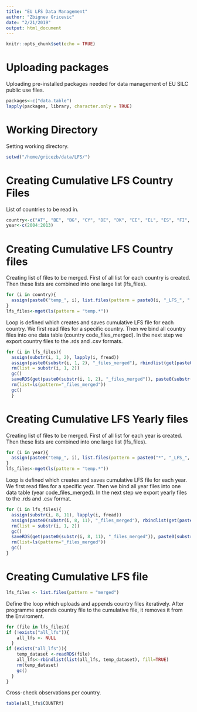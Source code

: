 ```yaml
---
title: "EU LFS Data Management"
author: "Zbignev Gricevic"
date: "2/21/2019"
output: html_document
---
```


```r
knitr::opts_chunk$set(echo = TRUE)
```
# Uploading packages

Uploading pre-installed packages needed for data management of EU SILC public use files.

```r
packages<-c("data.table")
lapply(packages, library, character.only = TRUE)
```

# Working Directory 

Setting working directory.

```r
setwd("/home/gricezb/data/LFS/")
```

# Creating Cumulative LFS Country Files

List of countries to be read in.

```r
country<-c("AT", "BE", "BG", "CY", "DE", "DK", "EE", "EL", "ES", "FI", "FR", "HU", "IE", "IT", "LT", "LU", "LV", "MT", "NL", "PT", "RO", "SI", "SK")
year<-c(2004:2013)
```

# Creating Cumulative LFS Country files

Creating list of files to be merged. First of all list for each country is
created. Then these lists are combined into one large list (lfs_files).

```r
for (i in country){
  assign(paste0("temp_", i), list.files(pattern = paste0(i, "_LFS_", ".*")))
}
lfs_files<-mget(ls(pattern = "temp.*"))
```

Loop is defined which creates and saves cumulative LFS file for each country.
We first read files for a specific country. Then we bind all country files into
one data table (country code_files_merged). In the next step we export 
country files to the .rds and .csv formats.

```r
for (i in lfs_files){
  assign(substr(i, 1, 2), lapply(i, fread))
  assign(paste0(substr(i, 1, 2), "_files_merged"), rbindlist(get(paste0(substr(i, 1, 2))),  fill = TRUE))
  rm(list = substr(i, 1, 2))
  gc()
  saveRDS(get(paste0(substr(i, 1, 2), "_files_merged")), paste0(substr(i[1], 1, 2), "_files_merged.rds"))
  rm(list=ls(pattern="_files_merged"))
  gc()
  }
```

# Creating Cumulative LFS Yearly files

Creating list of files to be merged. First of all list for each year is
created. Then these lists are combined into one large list (lfs_files).

```r
for (i in year){
  assign(paste0("temp_", i), list.files(pattern = paste0("*", "_LFS_", i , ".*")))
}
lfs_files<-mget(ls(pattern = "temp.*"))
```

Loop is defined which creates and saves cumulative LFS file for each year.
We first read files for a specific year. Then we bind all year files into
one data table (year code_files_merged). In the next step we export 
yearly files to the .rds and .csv format.

```r
for (i in lfs_files){
  assign(substr(i, 8, 11), lapply(i, fread))
  assign(paste0(substr(i, 8, 11), "_files_merged"), rbindlist(get(paste0(substr(i, 8, 11))),  fill = TRUE))
  rm(list = substr(i, 1, 2))
  gc()
  saveRDS(get(paste0(substr(i, 8, 11), "_files_merged")), paste0(substr(i[1], 8, 11), "_files_merged.rds"))
  rm(list=ls(pattern="_files_merged"))
  gc()
}
```

# Creating Cumulative LFS file

```r
lfs_files <- list.files(pattern = "merged")
```
Define the loop which uploads and appends country files
iteratively. After programme appends country file to the 
cumulative file, it removes it from the Enviroment.

```r
for (file in lfs_files){
if (!exists("all_lfs")){
    all_lfs <- NULL
  }
if (exists("all_lfs")){
    temp_dataset <-readRDS(file)
    all_lfs<-rbindlist(list(all_lfs, temp_dataset), fill=TRUE)
    rm(temp_dataset)
    gc()
  } 
}
```
Cross-check observations per country.

```r
table(all_lfs$COUNTRY)
```

